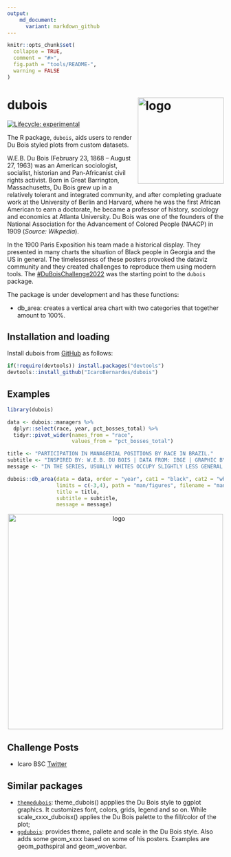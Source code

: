 ```yaml
---
output:
    md_document:
      variant: markdown_github
---
```


<!-- README.md is generated from README.Rmd. Please edit that file -->

```r

knitr::opts_chunk$set(
  collapse = TRUE,
  comment = "#>",
  fig.path = "tools/README-",
  warning = FALSE
)

```

# dubois <img align="right" src="man/figures/dubois.png" alt="logo" width="200"> 

<!-- badges: start -->
[![Lifecycle: experimental](https://lifecycle.r-lib.org/articles/figures/lifecycle-experimental.svg)](https://www.tidyverse.org/lifecycle/#experimental)
<!-- badges: end -->

The R package, `dubois`, aids users to render Du Bois styled plots from custom datasets.

W.E.B. Du Bois (February 23, 1868 – August 27, 1963) was an American  sociologist, socialist, historian and Pan-Africanist civil rights activist. Born in Great Barrington, Massachusetts, Du Bois grew up in a relatively tolerant and integrated community, and after completing graduate work at the University of Berlin and Harvard, where he was the first African American to earn a doctorate, he became a professor of history, sociology and economics at Atlanta University. Du Bois was one of the founders of the National Association for the Advancement of Colored People (NAACP) in 1909 (*Source: Wikpedia*).

In the 1900 Paris Exposition his team made a historical display. They presented in many charts the situation of Black people in Georgia and the US in general. The timelessness of these posters provoked the dataviz community and they created challenges to reproduce them using modern tools. The 
[#DuBoisChallenge2022](https://github.com/ajstarks/dubois-data-portraits/tree/master/challenge/2022) was the starting point to the `dubois` package.

The package is under development and has these functions:

- db_area: creates a vertical area chart with two categories that together amount to 100%.

## Installation and loading

Install dubois from [GitHub](https://github.com/IcaroBernardes/dubois) as follows: 

```r

if(!require(devtools)) install.packages("devtools")
devtools::install_github("IcaroBernardes/dubois")

```

## Examples

```r

library(dubois)

data <- dubois::managers %>%
  dplyr::select(race, year, pct_bosses_total) %>%
  tidyr::pivot_wider(names_from = "race",
                     values_from = "pct_bosses_total")

title <- "PARTICIPATION IN MANAGERIAL POSITIONS BY RACE IN BRAZIL."
subtitle <- "INSPIRED BY: W.E.B. DU BOIS | DATA FROM: IBGE | GRAPHIC BY: ICARO BERNARDES"
message <- "IN THE SERIES, USUALLY WHITES OCCUPY SLIGHTLY LESS GENERAL WORK POSITIONS. HOWEVER WHITES OCCUPY WAY MORE MANAGERIAL POSITIONS THAN BLACKS"

dubois::db_area(data = data, order = "year", cat1 = "black", cat2 = "white",
                limits = c(-3,4), path = "man/figures", filename = "managers.png",
                title = title,
                subtitle = subtitle,
                message = message)

```

<p align="center">
<img src="man/figures/managers.png" alt="logo" height="500">
</p>

## Challenge Posts

- Icaro BSC [Twitter](https://twitter.com/IcaroBSC/status/1501323176088780800)

## Similar packages

- <a href='https://github.com/vladmedenica/themedubois' target='_blank'>`themedubois`</a>: theme_dubois() appplies the Du Bois style to ggplot graphics. It customizes font, colors, grids, legend and so on. While scale_xxxx_duboisx() applies the Du Bois palette to the fill/color of the plot;
- <a href='https://github.com/18kimn/ggdubois' target='_blank'>`ggdubois`</a>: provides theme, pallete and scale in the Du Bois style. Also adds some geom_xxxx based on some of his posters. Examples are geom_pathspiral and geom_wovenbar.
